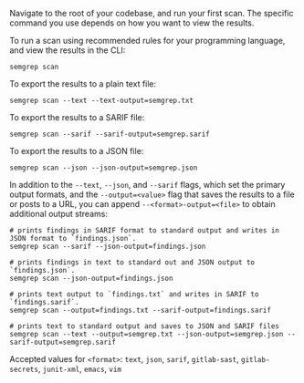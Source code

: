 Navigate to the root of your codebase, and run your first scan. The specific command you use depends on how you want to view the results.

To run a scan using recommended rules for your programming language, and view the results in the CLI:

```console
semgrep scan
```

To export the results to a plain text file:

```console
semgrep scan --text --text-output=semgrep.txt
```

To export the results to a SARIF file:

```console
semgrep scan --sarif --sarif-output=semgrep.sarif
```

To export the results to a JSON file:

```console
semgrep scan --json --json-output=semgrep.json
```

In addition to the `--text`, `--json`, and `--sarif` flags, which set the primary output formats, and the `--output=<value>` flag that saves the results to a file or posts to a URL, you can append `--<format>-output=<file>` to obtain additional output streams:

```console
# prints findings in SARIF format to standard output and writes in JSON format to `findings.json`.
semgrep scan --sarif --json-output=findings.json

# prints findings in text to standard out and JSON output to `findings.json`.
semgrep scan --json-output=findings.json

# prints text output to `findings.txt` and writes in SARIF to `findings.sarif`.
semgrep scan --output=findings.txt --sarif-output=findings.sarif

# prints text to standard output and saves to JSON and SARIF files
semgrep scan --text --output=semgrep.txt --json-output=semgrep.json --sarif-output=semgrep.sarif
```

Accepted values for `<format>`: `text`, `json`, `sarif`, `gitlab-sast`, `gitlab-secrets`, `junit-xml`, `emacs`, `vim`